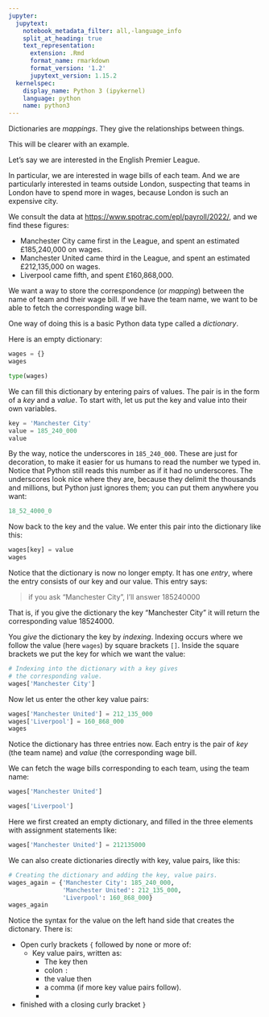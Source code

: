```yaml
---
jupyter:
  jupytext:
    notebook_metadata_filter: all,-language_info
    split_at_heading: true
    text_representation:
      extension: .Rmd
      format_name: rmarkdown
      format_version: '1.2'
      jupytext_version: 1.15.2
  kernelspec:
    display_name: Python 3 (ipykernel)
    language: python
    name: python3
---
```


Dictionaries are *mappings*.  They give the relationships between things.

This will be clearer with an example.

Let's say we are interested in the English Premier League.

In particular, we are interested in wage bills of each team.  And we are particularly interested in teams outside London, suspecting that teams in London have to spend more in wages, because London is such an expensive city.

We consult the data at <https://www.spotrac.com/epl/payroll/2022/>, and we find these figures:

* Manchester City came first in the League, and spent an estimated £185,240,000 on wages.
* Manchester United came third in the League, and spent an estimated £212,135,000 on wages.
* Liverpool came fifth, and spent £160,868,000.


We want a way to store the correspondence (or *mapping*) between the name of team and their wage bill.  If we have the team name, we want to be able to fetch the corresponding wage bill.


One way of doing this is a basic Python data type called a *dictionary*.


Here is an empty dictionary:

```python
wages = {}
wages
```

```python
type(wages)
```

We can fill this dictionary by entering pairs of values.  The pair is in the form of a *key* and a *value*.   To start with, let us put the key and value into their own variables.

```python
key = 'Manchester City'
value = 185_240_000
value
```

By the way, notice the underscores in `185_240_000`.  These are just for decoration, to make it easier for us humans to read the number we typed in.  Notice that Python still reads this number as if it had no underscores.  The underscores look nice where they are, because they delimit the thousands and millions, but Python just ignores them; you can put them anywhere you want:

```python
18_52_4000_0
```

Now back to the key and the value.   We enter this pair into the dictionary like this:

```python
wages[key] = value
wages
```

Notice that the dictionary is now no longer empty.  It has one *entry*, where the entry consists of our key and our value.  This entry says:

> if you ask "Manchester City", I'll answer 185240000

That is, if you give the dictionary the key "Manchester City" it will return the corresponding value 18524000.

You *give* the dictionary the key by *indexing*.  Indexing occurs where we follow the value (here `wages`) by square brackets `[]`.  Inside the square brackets we put the key for which we want the value:

```python
# Indexing into the dictionary with a key gives 
# the corresponding value.
wages['Manchester City']
```

Now let us enter the other key value pairs:

```python
wages['Manchester United'] = 212_135_000 
wages['Liverpool'] = 160_868_000
wages
```

Notice the dictionary has three entries now.  Each entry is the pair of *key* (the team name) and *value* (the corresponding wage bill.


We can fetch the wage bills corresponding to each team, using the team name:

```python
wages['Manchester United']
```

```python
wages['Liverpool']
```

Here we first created an empty dictionary, and filled in the three elements with assignment statements like:

```python
wages['Manchester United'] = 212135000
```

We can also create dictionaries directly with key, value pairs, like this:

```python
# Creating the dictionary and adding the key, value pairs.
wages_again = {'Manchester City': 185_240_000,
               'Manchester United': 212_135_000,
               'Liverpool': 160_868_000}
wages_again
```

Notice the syntax for the value on the left hand side that creates the dictonary.  There is:

* Open curly brackets `{` followed by none or more of:
    * Key value pairs, written as:
       * The key then
       * colon `:`
       * the value then
       * a comma (if more key value pairs follow).
       * 
* finished with a closing curly bracket `}`

